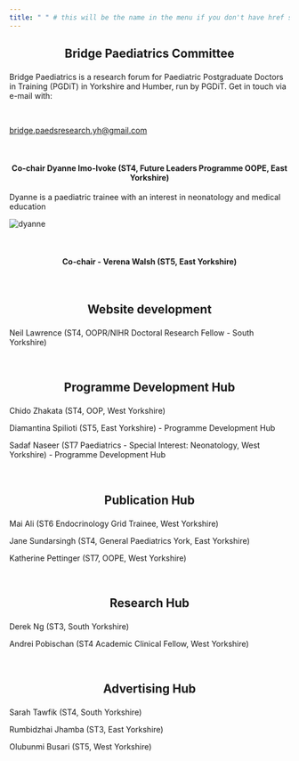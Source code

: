 ---
title: " " # this will be the name in the menu if you don't have href specified. If href is specified that takes preference
---

<h2 style="text-align: center;">

Bridge Paediatrics Committee

</h2>

<p style="text-align: center;">

Bridge Paediatrics is a research forum for Paediatric Postgraduate Doctors in Training (PGDiT) in Yorkshire and Humber, run by PGDiT. Get in touch via e-mail with:

</p>

<br />

<p style="text-align: center;">

[bridge.paedsresearch.yh\@gmail.com](https://bridge.paedsresearch.yh@gmail.com)

</p>

<br />

<h4 style="text-align: center;">

Co-chair Dyanne Imo-Ivoke (ST4, Future Leaders Programme OOPE, East Yorkshire)

</h4>

<p style="text-align: center;">

Dyanne is a paediatric trainee with an interest in neonatology and medical education

</p>

<p style="text-align: center;">

<img src="images/dyanne.png" alt="dyanne"/>

</p>

<br />

<h4 style="text-align: center;">

Co-chair - Verena Walsh (ST5, East Yorkshire)

</h4>

<br />

<h2 style="text-align: center;">

Website development

</h2>

<p style="text-align: center;">

Neil Lawrence (ST4, OOPR/NIHR Doctoral Research Fellow - South Yorkshire)

</p>

<br />

<h2 style="text-align: center;">

Programme Development Hub

</h2>

<p style="text-align: center;">

Chido Zhakata (ST4, OOP, West Yorkshire)

</p>

<p style="text-align: center;">

Diamantina Spilioti (ST5, East Yorkshire) - Programme Development Hub

</p>

<p style="text-align: center;">

Sadaf Naseer (ST7 Paediatrics - Special Interest: Neonatology, West Yorkshire) - Programme Development Hub

</p>

<br />

<h2 style="text-align: center;">

Publication Hub

</h2>

<p style="text-align: center;">

Mai Ali (ST6 Endocrinology Grid Trainee, West Yorkshire)

</p>

<p style="text-align: center;">

Jane Sundarsingh (ST4, General Paediatrics York, East Yorkshire)

</p>

<p style="text-align: center;">

Katherine Pettinger (ST7, OOPE, West Yorkshire)

</p>

<br />

<h2 style="text-align: center;">

Research Hub

</h2>

<p style="text-align: center;">

Derek Ng (ST3, South Yorkshire)

</p>

<p style="text-align: center;">

Andrei Pobischan (ST4 Academic Clinical Fellow, West Yorkshire)

</p>

<br />

<h2 style="text-align: center;">

Advertising Hub

</h2>

<p style="text-align: center;">

Sarah Tawfik (ST4, South Yorkshire)

</p>

<p style="text-align: center;">

Rumbidzhai Jhamba (ST3, East Yorkshire)

</p>

<p style="text-align: center;">

Olubunmi Busari (ST5, West Yorkshire)

</p>
